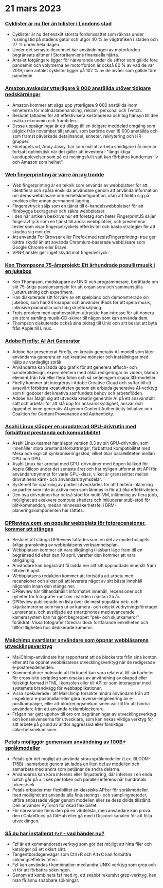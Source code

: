 

<CallToAction />

<Steps>

# 21 mars 2023

### [Cyklister är nu fler än bilister i Londons stad](https://www.forbes.com/sites/carltonreid/2023/03/01/cyclists-now-outnumber-motorists-in-city-of-london/?ref=hackernewsgpt.com)

- Cyklister är nu det enskilt största fordonssättet som räknas under rusningstid på stadens gator och utgör 40 % av vägtrafiken i staden och 27 % under hela dagen.
- Under det senaste decenniet har användningen av motorfordon begränsats alltmer i Storbritanniens finansiella hjärta.
- Antalet fotgängare ligger för närvarande under de siffror som gällde före pandemin och volymerna av motorfordon är också 80 % av vad de var 2019, men antalet cyklister ligger på 102 % av de nivåer som gällde före pandemin.

### [Amazon avskedar ytterligare 9 000 anställda utöver tidigare nedskärningar](https://www.cnbc.com/2023/03/20/amazon-layoffs-company-to-cut-off-9000-more-workers.html?ref=hackernewsgpt.com)

- Amazon kommer att säga upp ytterligare 9 000 anställda inom enheterna för molndatabehandling, reklam, personal och Twitch.
- Beslutet fattades för att effektivisera kostnaderna och tog hänsyn till den osäkra ekonomin och framtiden.
- Dessa uppsägningar är ett tillägg till en tidigare meddelad omgång som pågick från november till januari, som berörde över 18 000 anställda och som främst påverkade detaljhandel, enheter, rekrytering och HR-grupper.
- Företagets vd, Andy Jassy, har som mål att arbeta smidigare i år men är fortsatt optimistisk när det gäller att investera i "långsiktiga kundupplevelser som på ett meningsfullt sätt kan förbättra kundernas liv och Amazon som helhet".

### [Web fingerprinting är värre än jag trodde](https://www.bitestring.com/posts/2023-03-19-web-fingerprinting-is-worse-than-I-thought.html?ref=hackernewsgpt.com)

- Web fingerprinting är en teknik som används av webbplatser för att identifiera och spåra enskilda användare genom att använda information om deras webbläsare och enhetskonfiguration, utan att förlita sig på cookies eller annan permanent lagring.
- Fingeravtryck säljs som en tjänst till e-handelswebbplatser för att förebygga bedrägerier och säkra webbplatser.
- I den här artikeln beskrivs hur ett företag som heter FingerprintJS säljer fingeravtryck som en tjänst till andra webbplatser, och presenterar tester som visar fingeravtryckets effektivitet och bästa strategier för att skydda sig mot det.
- Att använda Tor Browser eller Firefox med resistFingerprinting=true ger bättre skydd än att använda Chromium-baserade webbläsare som Google Chrome eller Brave.
- VPN-tjänster ger inget skydd mot fingeravtryck.

### [Ken Thompsons 75-årsprojekt: Ett århundrade populärmusik i en jukebox](https://www.youtube.com/watch?v=kaandEt_pKw&ref=hackernewsgpt.com)

- Ken Thompson, medskapare av UNIX och programmerare, berättade om sitt 75-åriga passionsprojekt för att organisera och sammanställa ljudutrustning och experiment.
- Han diskuterade sitt förvärv av ett spelpiano och demonstrerade sin jukebox, som har 24 knappar och använder iPads för att spela musik, inklusive pianorullar och tidig skivförsäljning.
- Trots problem med upphovsrätten uttryckte han intresse för att donera sin stora samling musik-CD-skivor till någon som kan använda dem.
- Thompson diskuterade också sina bidrag till Unix och sitt beslut att byta från Apple till Linux.

### [Adobe Firefly: AI Art Generator](https://www.adobe.com/sensei/generative-ai/firefly.html?ref=hackernewsgpt.com)

- Adobe har presenterat Firefly, en kreativ generativ AI-modell som låter användarna generera en rad kreativa mönster och inställningar med hjälp av vardagligt språk.
- Användarna kan ladda upp grafik för att generera affisch- och banderolldesign, experimentera med olika redigeringar av videor, blanda element från två eller flera foton och så småningom skapa 3D-modeller.
- Firefly kommer att integreras i Adobe Creative Cloud och syftar till att avsevärt förbättra kreativiteten genom att erbjuda generativa AI-verktyg som tillgodoser det kreativa samfundets behov och arbetsflöden.
- Adobe har åtagit sig att utveckla kreativ generativ AI på ett ansvarsfullt sätt och arbetar för att stå upp för ansvarsskyldighet, ansvar och öppenhet inom generativ AI genom Content Authenticity Initiative och Coalition for Content Provenance and Authenticity.

### [Asahi Linux släpper en uppdaterad GPU-drivrutin med förbättrad prestanda och kompatibilitet](https://asahilinux.org/2023/03/road-to-vulkan/?ref=hackernewsgpt.com)

- Asahi Linux-teamet har släppt version 0.3 av sin GPU-drivrutin, som innehåller stora prestandaförbättringar, förbättrad kompatibilitet med Mesa och explicit synkroniseringsstöd, vilket ökar parallelliteten mellan CPU och GPU.
- Asahi Linux har arbetat med GPU-drivrutiner med öppen källkod för Apple Silicon under det senaste året och har nyligen utformat ett API för användarutrymmet för varje GPU-klass, vilket är gränssnittet mellan drivrutinens kärn- och användarutrymsdelar.
- Systemet för spårning av partier utvecklades för att hantera inlämning av partier som inte är aktiva men som lämnas in för att öka effektiviteten.
- Den nya drivrutinen har också stöd för multi-VM, inlämning av flera jobb, möjlighet att exekvera compute shaders och inkluderar stub-stöd för blit-kommandon, medan minnessäkerhetsfel i DRM-planeringskomponenten har rättats.

### [DPReview.com, en populär webbplats för fotorecensioner, kommer att stängas](https://www.dpreview.com/news/5901145460/dpreview-com-to-close?ref=hackernewsgpt.com)

- Beslutet att stänga DPReview fattades som en del av moderbolagets årliga granskning av webbplatsens verksamhetsplan.
- Webbplatsen kommer att vara tillgänglig i läsbart läge fram till en begränsad tid efter den 10 april, varefter den kommer att vara otillgänglig.
- Användare kan begära att få ladda ner allt sitt uppladdade innehåll fram till den 6 april.
- Webbplatsens redaktion kommer att fortsätta att arbeta med recensioner och siktar på att leverera något av sitt bästa innehåll någonsin innan den stängs ner.
- DPReview har tillhandahållit informativt innehåll, recensioner och nyheter för fotografer runt om i världen i nästan 25 år.
- DPReview publicerade en lista över de mest populära pek- och skjutkamerorna som hyrs ut av kamera- och objektivuthyrningsföretaget Lensrentals, och avslöjade att smartphones med avancerade kamerasystem kan ha gjort begreppet "pek- och skjutkameror" föråldrat. Vissa fotografer föredrar dock fortfarande enkelheten och tillförlitligheten hos dedikerade kameror.

### [Mailchimp svartlistar användare som öppnar webbläsarens utvecklingsverktyg](http://news.ycombinator.com/item?id=35235732&ref=hackernewsgpt.com)

- MailChimp-användare har rapporterat att de blockerats från sina konton efter att ha öppnat webbläsarens utvecklingsverktyg när de redigerade e-postmeddelanden.
- Kommentatorer noterade att förbudet kan vara relaterat till sårbarheter för cross-site scripting som orsakas av användning av okapad eller felaktigt formad HTML i konsolen eller till API:er som interagerar med systemets brandvägg för webbapplikationer.
- Vissa spekulerade i att Mailchimp försökte hindra användare från att inspektera e-postmallar eller göra reverse-engineering av e-postkampanjer, eller att blockeringsmekanismen var till för att hindra användare från att använda reklamblockerare.
- Frågan har gett upphov till oro om begränsningar av utvecklingsverktyg och konsekvenserna för utvecklare, som kan nekas viktiga verktyg för sitt arbete på grund av alltför aggressiva eller försiktiga säkerhetsmekanismer.

### [Petals möjliggör gemensam användning av 100B+ språkmodeller](https://petals.ml/?ref=hackernewsgpt.com)

- Petals gör det möjligt att använda stora språkmodeller (t.ex. BLOOM-176B) i samarbete genom att ladda en liten del av modellen och samarbeta med andra som betjänar de andra delarna.
- Användarna kan köra inferens eller finjustering, där inferens i en enda batch går på ≈ 1 sek per token och parallell inferens når hundratals tokens/sek.
- Petals erbjuder mer flexibilitet än klassiska API:er för språkmodeller, med möjlighet att använda alla finjusterings- och samplingmetoder, utföra anpassade vägar genom modellen eller se dess dolda tillstånd. Den använder PyTorch för ökad flexibilitet.
- För närvarande finns den på en väntelista, men användare kan prova den i ColabDocs på GitHub eller gå med i Discord-kanalen för att följa utvecklingen.

### [Så du har installerat `fzf` - vad händer nu?](https://andrew-quinn.me/fzf/?ref=hackernewsgpt.com)

- Fzf är ett kommandoradsverktyg som gör det möjligt att hitta filer och kataloger på ett oklart sätt.
- Tangentbordsgenvägar som Ctrl+R och Alt+C kan förbättra sökningseffektiviteten.
- Fzf kan användas i kombination med andra UNIX-verktyg som grep och vi för att förbättra sökningen.
- Genom att kombinera fzf med rg, ett snabbt rekursivt grep-verktyg, kan man få ännu snabbare sökningar.

</Steps>
